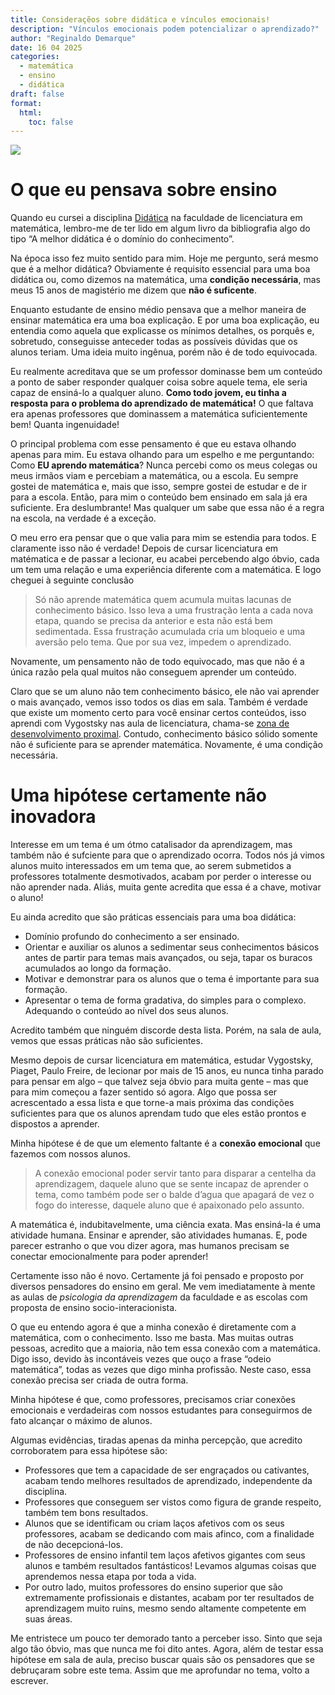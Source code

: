 ```yaml
---
title: Consideraçẽos sobre didática e vínculos emocionais!
description: "Vínculos emocionais podem potencializar o aprendizado?"
author: "Reginaldo Demarque"
date: 16 04 2025
categories:
  - matemática
  - ensino
  - didática
draft: false
format:
  html:
    toc: false
---
```


![](child-and-school.jpg)

# O que eu pensava sobre ensino

Quando eu cursei a disciplina [Didática](https://www3.dti.ufv.br/dti/catalogo/programa-analitico/62963) na faculdade de licenciatura em matemática, lembro-me de ter lido em algum livro da bibliografia algo do tipo  "A melhor didática é o domínio do conhecimento".

Na época isso fez muito sentido para mim. Hoje me pergunto, será mesmo que é a melhor didática? Obviamente é requisito  essencial para uma boa didática ou, como dizemos na matemática, uma **condição necessária**, mas meus 15 anos de magistério me dizem que **não é suficente**. 

Enquanto estudante de ensino médio pensava que a melhor maneira de ensinar matemática era uma boa explicação. E por uma boa explicação, eu entendia como aquela que explicasse os mínimos detalhes, os porquês e, sobretudo,  conseguisse anteceder todas as possíveis dúvidas que os alunos teriam. Uma ideia muito ingênua, porém não é de todo equivocada. 

Eu realmente acreditava que se um professor dominasse bem um conteúdo a ponto de saber responder qualquer coisa sobre aquele tema, ele seria capaz de ensiná-lo a qualquer aluno. **Como todo jovem, eu tinha a resposta para o problema do aprendizado de matemática!** O que faltava era apenas professores que dominassem a matemática suficientemente bem! Quanta ingenuidade!

O principal problema com esse pensamento é que eu estava olhando apenas para mim. Eu estava olhando para um espelho e me perguntando: Como **EU aprendo matemática**? Nunca percebi como os meus colegas ou meus irmãos viam e percebiam a matemática, ou a escola. Eu sempre gostei de matemática e, mais que isso, sempre gostei de estudar e de ir para a escola. Então, para mim o conteúdo bem ensinado em sala já era suficiente. Era deslumbrante! Mas qualquer um sabe que essa não é a regra na escola, na verdade é a exceção. 

O meu erro era pensar que o que valia para mim se estendia  para todos. E claramente isso não é verdade! 
Depois de cursar licenciatura em matématica e de passar a lecionar, eu acabei percebendo algo óbvio, cada um tem uma relação e uma experiência diferente com a matemática. E logo cheguei à seguinte conclusão 

> Só não aprende matemática quem acumula muitas lacunas de conhecimento básico. Isso leva a uma frustração lenta a cada nova etapa, quando se precisa da anterior e esta não está bem sedimentada. Essa frustração acumulada cria um bloqueio e uma aversão pelo tema. Que por sua vez, impedem o aprendizado. 

Novamente, um pensamento não de todo equivocado, mas que não é a única razão pela qual muitos não conseguem aprender um conteúdo. 

Claro que se um aluno não tem conhecimento básico, ele não vai aprender o mais avançado, vemos isso todos os dias em sala. Também é verdade que existe um momento certo para você ensinar certos conteúdos, isso aprendi com Vygostsky nas aula de licenciatura, chama-se [zona de desenvolvimento proximal](https://pt.wikipedia.org/wiki/Zona_de_desenvolvimento_proximal). Contudo, conhecimento básico sólido somente não é suficiente para se aprender matemática. Novamente, é uma condição necessária.



# Uma hipótese certamente não inovadora

Interesse em um tema é um ótmo catalisador da aprendizagem, mas também não é sufciente para que o aprendizado ocorra. Todos nós já vimos alunos muito interessados em um tema que, ao serem submetidos a professores totalmente desmotivados, acabam por perder o interesse ou não aprender nada. Aliás, muita gente acredita que essa é a chave, motivar o aluno!

Eu ainda acredito que são práticas essenciais para uma boa didática:

 - Domínio profundo do conhecimento a ser ensinado. 
 - Orientar e auxiliar os alunos a sedimentar seus conhecimentos básicos antes de partir para temas mais avançados, ou seja, tapar os buracos acumulados ao longo da formação.
 - Motivar e demonstrar para os alunos que o tema é importante para sua formação. 
 - Apresentar o tema de forma gradativa, do simples para o complexo. Adequando o conteúdo ao nível dos seus alunos. 
 
Acredito também que ninguém discorde desta lista. Porém, na sala de aula, vemos que essas práticas não são suficientes. 

Mesmo depois de cursar licenciatura em matemática, estudar Vygostsky, Piaget, Paulo Freire,  de lecionar por mais de 15 anos, eu nunca tinha parado para pensar em algo -- que talvez seja óbvio para muita gente -- mas que para mim começou a fazer sentido só agora. Algo que possa ser acrescentado a essa lista e que torne-a mais próxima das condições  suficientes para que os alunos aprendam tudo que eles estão prontos e dispostos a aprender. 

Minha hipótese é de que um elemento faltante é a **conexão emocional** que fazemos com nossos alunos. 

>A conexão emocional poder servir tanto para disparar a centelha da aprendizagem, daquele aluno que se sente incapaz de aprender o tema, como também pode ser o balde d'agua que apagará de vez o fogo do interesse, daquele aluno que é apaixonado pelo assunto.

A matemática é, indubitavelmente, uma ciência exata. Mas ensiná-la é uma atividade humana. Ensinar e aprender, são atividades humanas. E, pode parecer estranho o que vou dizer agora, mas humanos precisam se conectar emocionalmente para poder aprender! 

Certamente isso não é novo. Certamente já foi pensado e proposto por diversos pensadores do ensino em geral. Me vem imediatamente à mente as aulas de *psicologia da aprendizagem* da faculdade e as escolas com proposta de ensino socio-interacionista. 

O que eu entendo agora é que a minha conexão é diretamente com a matemática, com o conhecimento. Isso me basta. Mas muitas outras pessoas, acredito que a maioria, não tem essa conexão com a matemática. Digo isso, devido às incontáveis vezes que ouço a frase "odeio matemática", todas as vezes que digo minha profissão. Neste caso, essa conexão precisa ser criada de outra forma. 

Minha hipótese é que, como professores, precisamos criar conexões emocionais e verdadeiras com nossos estudantes para conseguirmos de fato alcançar o máximo de alunos.

Algumas evidências, tiradas apenas da minha percepção, que acredito corroboratem para essa hipótese são: 

 - Professores que tem a capacidade de ser engraçados ou cativantes, acabam tendo melhores resultados de aprendizado, independente da disciplina.
 - Professores que conseguem ser vistos como figura de grande respeito, também tem bons resultados.
 - Alunos que se identificam ou criam laços afetivos com os seus professores, acabam se dedicando com mais afinco, com a finalidade de não decepcioná-los. 
 - Professores de ensino infantil tem laços afetivos gigantes com seus alunos e também resultados fantásticos! Levamos algumas coisas que aprendemos nessa etapa por toda a vida.
 - Por outro lado, muitos professores do ensino superior que são extremamente profissionais e distantes, acabam por ter resultados de aprendizagem muito ruins, mesmo sendo altamente competente em suas áreas. 
 
Me entristece um pouco ter demorado tanto a perceber isso. Sinto que seja algo tão óbvio, mas que nunca me foi dito antes. Agora, além de testar essa hipótese em sala de aula, preciso buscar quais são os pensadores que se debruçaram sobre este tema. Assim que me aprofundar no tema, volto a escrever.


 




